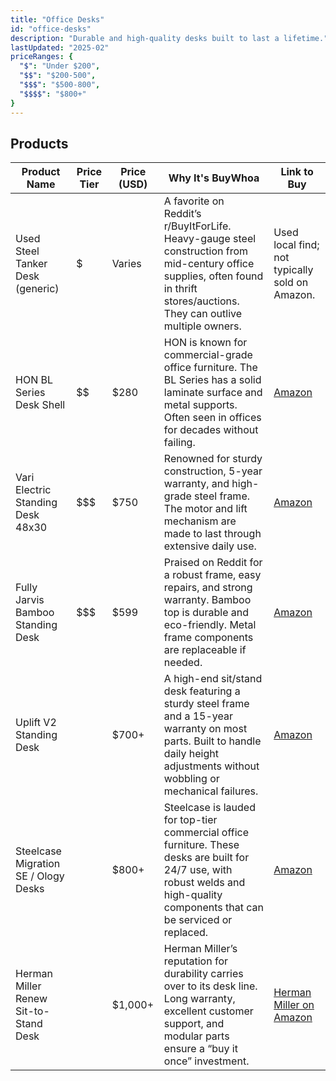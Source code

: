 ```yaml
---
title: "Office Desks"
id: "office-desks"
description: "Durable and high-quality desks built to last a lifetime."
lastUpdated: "2025-02"
priceRanges: {
  "$": "Under $200",
  "$$": "$200-500",
  "$$$": "$500-800",
  "$$$$": "$800+"
}
---
```


## Products

| Product Name                           | Price Tier | Price (USD) | Why It's BuyWhoa                                                                                                                                                                | Link to Buy                                                                                                  |
|---------------------------------------|------------|-------------|-------------------------------------------------------------------------------------------------------------------------------------------------------------------------------------------------------------------------|----------------------------------------------------------------------------------------------------------------|
| Used Steel Tanker Desk (generic)      | $          | Varies      | A favorite on Reddit’s r/BuyItForLife. Heavy-gauge steel construction from mid-century office supplies, often found in thrift stores/auctions. They can outlive multiple owners.                                        | Used local find; not typically sold on Amazon.                                                                |
| HON BL Series Desk Shell              | $$         | $280        | HON is known for commercial-grade office furniture. The BL Series has a solid laminate surface and metal supports. Often seen in offices for decades without failing.                                                   | [Amazon](https://amzn.to/3EDqFzQ)                                                  |
| Vari Electric Standing Desk 48x30     | $$$        | $750        | Renowned for sturdy construction, 5-year warranty, and high-grade steel frame. The motor and lift mechanism are made to last through extensive daily use.                                                               | [Amazon](https://amzn.to/4hW9Crz)                                                  |
| Fully Jarvis Bamboo Standing Desk     | $$$        | $599        | Praised on Reddit for a robust frame, easy repairs, and strong warranty. Bamboo top is durable and eco-friendly. Metal frame components are replaceable if needed.                                                       | [Amazon](https://amzn.to/431Dz4G)                                                  |
| Uplift V2 Standing Desk              | $$$$       | $700+       | A high-end sit/stand desk featuring a sturdy steel frame and a 15-year warranty on most parts. Built to handle daily height adjustments without wobbling or mechanical failures.                                        | [Amazon](https://amzn.to/4k0NCgu)                                                  |
| Steelcase Migration SE / Ology Desks | $$$$       | $800+       | Steelcase is lauded for top-tier commercial office furniture. These desks are built for 24/7 use, with robust welds and high-quality components that can be serviced or replaced.                                        | [Amazon](https://amzn.to/3QmnbEl)      |
| Herman Miller Renew Sit-to-Stand Desk | $$$$       | $1,000+     | Herman Miller’s reputation for durability carries over to its desk line. Long warranty, excellent customer support, and modular parts ensure a “buy it once” investment.                                                | [Herman Miller on Amazon](https://www.amazon.com/stores/HermanMiller/page/1C690BEA-C819-4394-A6C4-3CFC5183D019?tag=buywhoa-20) |